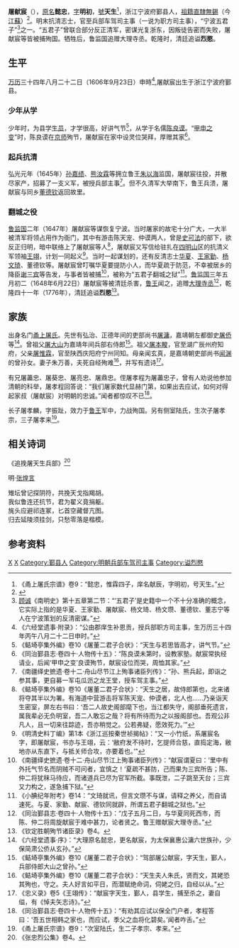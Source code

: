 {{東亞男性歷史人物
|名稱 = 屠献宸
|身份 = 
|國家 = 中国
|時代 = 明朝
|最高職務 =
|前任 =
|繼任 = 
|圖片名稱 =Tuxianchen.JPG
|圖片大小 =
|圖片說明 =屠献宸像
|字 = 明初
|號 = 天生
|職官 = 兵部车驾司主事<br>大理寺左丞<small> 追赠</small>
|封爵 =
|封號 =
|位階 =
|尊號 =
|族裔 = 汉族
|籍貫 =浙江宁波府鄞县
|祖籍 =[[南直隸|直隸]][[無錫|無錫]]（今[[江蘇|江蘇]]）
|本籍 =
|出身地 =
|府邸 =
|世系 = 
|初名 = 屠懿忠
|小字 =
|別名 = 
|法號 =
|院號 =
|其他名號 =
|出生日期 = [[万历|万历]]三十四年八月二十二日（1606年9月23日）
|出生地點 = 浙江宁波府鄞县
|婚年 =
|逝世日期 = [[監國_(魯王)|鲁监国]]三年五月初二（1648年6月22日）
|逝世地點 = 浙江宁波府鄞县
|廟號 =
|諡號 = 烈愍
|墓葬 =
|祠廟 =
|父親 = [[屠惟霖|屠惟霖]]
|嫡母 =
|母親 = 闻玄真
|元配 = 
|正室 =朱万善
|妻 =
|繼室 =
|平妻 =
|側室 =陆氏
|兄弟 = 屠藎忠<br>屠葵忠<br>屠亮忠<br>屠鼎忠
|姊妹 =
|子 = 屠孝麟<br>屠孝宗<br>屠孝来
|女 =
|嫡子 =
|嫡女 =
|庶子 =
|庶女 =
|其他親屬 = 曾祖[[屠大山|屠大山]]<br>祖父[[屠本畯|屠本畯]]<br>外甥[[孙嘉绩|孙嘉绩]]
|出身 = 生员
|功名 = 
|經歷 =
|著作 =
|注釋 =
}}

'''屠献宸'''（{{bd|1606年|9月23日|1648年|6月22日|catIdx=T屠}}），[[原名|原名]]'''懿忠'''，[[表字|字]]'''明初'''，[[號|號]]'''天生'''<ref>《甬上屠氏宗谱》卷9：“懿忠，惟霖四子，庠名献辰，字明初，号天生。”</ref>，浙江宁波府鄞县人，[[祖籍|祖籍]][[南直隸|直隸]][[無錫|無錫]]（今[[江蘇|江蘇]]）<ref>{{Cite web |url=http://qjwb.zjol.com.cn/html/2015-12/10/content_3227480.htm?div=-1 |title=天一阁里，屠呦呦家谱亮相 - 钱江晚报 |accessdate=2018-07-03 |archive-date=2017-03-05 |archive-url=https://web.archive.org/web/20170305035442/http://qjwb.zjol.com.cn/html/2015-12/10/content_3227480.htm?div=-1 |dead-url=no }}</ref>。明末抗清志士，官至兵部车驾司主事（一说为职方司主事），“宁波五君子”<ref>[[顾诚|顾诚]]《南明史》第十五章第二节：“‘五君子’是史籍中一个不十分准确的概念，它实际上指的是华夏、王家勤、屠献宸、杨文琦、杨文瓒、董德钦、董志宁等人在宁波策划的反清密谋。”</ref>之一。“五君子”曾联合部分反正清军，密谋光复浙东，因叛徒告密而失败，屠献宸等皆被捕殉国。牺牲后，鲁监国追赠大理寺丞。乾隆时，清廷追谥'''烈愍'''。

==生平==
[[万历|万历]]三十四年八月二十二日（1606年9月23日）申時<ref>《六经堂遗事·附录》：“公由郡庠生补恩贡，授兵部职方司主事，生万历三十四年丙午八月二十二日申时。”</ref>,屠献宸出生于浙江宁波府鄞县。

===少年从学===
少年时，为县学[[生员|生员]]，才学很高，好讲气节<ref>《鲒埼亭集外编》卷10《屠董二君子合状》：“天生与若思皆高才，讲气节。”</ref>，从学于名儒[[陈良谟|陈良谟]]。“[[甲申之变|甲申之变]]”时，陈良谟在[[北京城|京师]]殉节，屠献宸在家中设灵位哭拜，厚赠其家<ref>《同治鄞县志·卷四十·人物传十五》：“陈良谟未第时，设教家塾。献宸常执经请业，后闻‘甲申之变’良谟殉节，献宸设位而哭，周恤其家。”</ref>。

===起兵抗清===
弘光元年（1645年）[[孙嘉绩|孙嘉绩]]、[[熊汝霖|熊汝霖]]等拥立鲁王[[朱以海|朱以海]]监国，屠献宸往投，并散尽家产，招募了一支义军，被授兵部主事<ref>《南疆绎史摭遗·卷十二·舟山尽节江上殉事诸臣列传》：“孙、熊兵起，即诣之参其事，更自募一军屯瓜沥之龙王堂，授车驾主事。”</ref>。但不久清军大举南下，鲁王兵溃，屠献宸与同乡[[董德钦|董德钦]]返回故里。

===翻城之役===
[[監國_(魯王)|鲁监国]]二年（1647年）屠献宸等谋恢复宁波。当时屠家的故宅十分广大，一大半被清军将领占用作为衙门，其中有游击陈天宠、仲谟两人，曾是[[史可法|史可法]]的部下，欲反正归明，暗中联络上了屠献宸等人<ref>《鲒埼亭集外编》卷10《屠董二君子合状》：“天生之居，故侍郎第也，北来诸将夺其半以为署。有海道中营游击将军陈天宠、仲谟者，北人也……乃亲诣天生密室，屏左右书曰：‘吾二人故史阁部麾下也，当江都失守，阁部垂死遗言，属我辈必无负明室，吾二人敢忘之哉？将有所待而为之以报阁部也。吾观公非凡人，且一切来往踪迹，吾亦稍觉之。公若弗疑，愿效死力。’”</ref>，屠献宸又写信给驻扎在[[四明山_(浙江)|四明山]]区的抗清义军领袖[[王翊_(明朝)|王翊]]，计划一同起义<ref>《明清史料丁编》第1本《浙江巡按秦世祯揭帖》：“又一小竹纸，系屠宸名字，即屠献宸，书亦与王翊，云：‘敝府发不待时，乞提师合慈，直捣定海，敝地亦从东直下，与抵关师合攻，亦要着也。’”</ref>。当时一起谋划的，还有反清志士[[華夏_(明朝)|华夏]]、[[王家勤|王家勤]]、[[杨文琦|杨文琦]]、董德钦等。屠献宸曾叮嘱华夏要提防小人，而华夏疏于防范，不幸被居乡的降臣[[谢三宾|谢三宾]]等告发，与事者皆被捕<ref>《南疆绎史摭遗·卷十二·舟山尽节江上殉事诸臣列传》：“献宸谓夏曰：‘里中有外托气节名而阴贼不可问者，宜慎之！’夏疏不甚防，己而果为三宾所告；陈、仲二将犹秣马待应，而诸道兵已尽为官军所截。事既泄，二子跳至天台；三宾又力构之，遂急捕下狱。”</ref>，被称为“五君子翻城之狱”<ref>《小腆纪年附考》卷14：“文琦就讯，但言文瓒不与谋，请释之养父，而自请速死。与夏、家勤、献宸、德钦同就辟，所谓五君子翻城之狱也。”</ref>。[[監國_(魯王)|鲁监国]]三年五月初二（1648年6月22日）屠献宸等被清廷杀害，[[朱以海|鲁王]]闻之，追赠[[大理寺丞|大理寺丞]]<ref>《同治鄞县志·卷四十·人物传十五》：“戊子五月二日，与华夏同死西市，而陈、仲二将周旋献宸于难中甚力，论者贤之。鲁王赠献宸大理寺丞。”</ref>，乾隆四十一年（1776年），清廷追谥'''烈愍'''<ref>《钦定胜朝殉节诸臣录》卷4。</ref>。

== 家族 ==
出身名门[[甬上屠氏|甬上屠氏]]。先世有弘治、正德年间的吏部尚书[[屠滽|屠滽]]，嘉靖朝左都御史[[屠侨|屠侨]]等<ref>《六经堂遗事·序》：“大理原名懿忠，更名献宸，为太保襄惠公滽六世族孙，少保简肃公侨从玄孙。”</ref>。曾祖父[[屠大山|屠大山]]为嘉靖年间兵部右侍郎<ref>《鲒埼亭集外编》卷10《屠董二君子合状》：“驾部屠公献宸，字天生，鄞人，兵部侍郎大山之曾孙。”</ref>。祖父[[屠本畯|屠本畯]]，官至湖广辰州府知府，父亲[[屠惟霖|屠惟霖]]，官至陕西庆阳府宁州同知。母亲闻玄真，是嘉靖朝吏部尚书[[闻渊|闻渊]]的曾孙女。妻子朱万善，夫死自经殉难<ref>《鲒埼亭集外编》卷10《屠董二君子合状》：“天生夫人朱氏，贤而文，其姥恐其殉也，守之。夫人好言如平日，而潜赋绝命词，伺姥之归，自经以从。”</ref>，并写有遗诗<ref>《忠义录》卷5《王翊传》：“献宸字天生，鄞人，县学生，捕至杀之，妻自缢，有《悼夫矢志诗》。”</ref>。

有兄屠藎忠、屠葵忠、屠亮忠、屠鼎忠。侄屠孝程为屠藎忠子，曾有人劝说他参加清朝的科举，屠孝程回答说：“我们屠家数代显赫门第，如果出去应试，如何对得起家叔（屠献宸）对明朝的忠诚。”闻者都惊叹不已<ref>《同治鄞县志·卷四十·人物传十五》：“有劝其应试以保全门户者，孝程答曰：‘吾五世相韩之家也，而应试，季父之血将化碧矣。’闻者咋舌。”</ref>。

长子屠孝麟，字振趾，效力于[[朱以海|鲁王]]军中，力战殉国。另有侧室陆氏，生次子屠孝宗，三子屠孝来<ref>《甬上屠氏宗谱》卷9：“次室陆氏，生二子孝宗、孝来。”</ref>。

==相关诗词==
《追挽屠天生兵部》<ref>《张忠烈公集》卷4。</ref>

明·[[张煌言|张煌言]]

雉坛曾记探阴符，共挽天戈指羯胡。<br>我似鲁连还抗节，君为翟义竟捐躯。<br>旄头应避祁连冢，匕首空藏督亢图。<br>归去延陵须挂剑，只愁零落是楷模。    

== 参考资料 ==
{{Reflist|2}}

{{寧波五君子}}

{{Authority control}}

{{DEFAULTSORT:T屠}}
[[Category:屠姓|X]]
[[Category:甬上屠氏|X]]
[[Category:鄞县人|Category:鄞县人]]
[[Category:明朝兵部车驾司主事|Category:明朝兵部车驾司主事]]
[[Category:谥烈愍|Category:谥烈愍]]